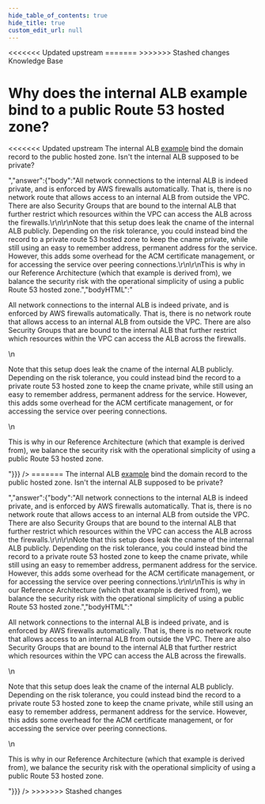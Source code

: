 ```yaml
---
hide_table_of_contents: true
hide_title: true
custom_edit_url: null
---
```



<head>
<<<<<<< Updated upstream
  <link rel="canonical" href="https://github.com/tnn-tnn-tnn-tnn-tnn-gruntwork-io/knowledge-base/discussions/289" />
=======
  <link rel="canonical" href="https://github.com/tnn-gruntwork-io/knowledge-base/discussions/289" />
>>>>>>> Stashed changes
</head>

<CenterLayout>
<span className="searchCategory">Knowledge Base</span>
<h1>Why does the internal ALB example bind to a public Route 53 hosted zone?</h1>
<<<<<<< Updated upstream
<GitHub discussion={{"id":"D_kwDOF8slf84APBVx","number":289,"author":{"login":"yorinasub17"},"title":"Why does the internal ALB example bind to a public Route 53 hosted zone?","body":"The internal ALB [example](https://github.com/tnn-tnn-tnn-tnn-tnn-gruntwork-io/terraform-aws-service-catalog/blob/v0.84.3/examples/for-production/infrastructure-live/_envcommon/networking/alb-internal.hcl#L94) bind the domain record to the public hosted zone. Isn't the internal ALB supposed to be private?","bodyHTML":"<p dir=\"auto\">The internal ALB <a href=\"https://github.com/tnn-tnn-tnn-tnn-tnn-gruntwork-io/terraform-aws-service-catalog/blob/v0.84.3/examples/for-production/infrastructure-live/_envcommon/networking/alb-internal.hcl#L94\">example</a> bind the domain record to the public hosted zone. Isn't the internal ALB supposed to be private?</p>","answer":{"body":"All network connections to the internal ALB is indeed private, and is enforced by AWS firewalls automatically. That is, there is no network route that allows access to an internal ALB from outside the VPC. There are also Security Groups that are bound to the internal ALB that further restrict which resources within the VPC can access the ALB across the firewalls.\r\n\r\nNote that this setup does leak the cname of the internal ALB publicly. Depending on the risk tolerance, you could instead bind the record to a private route 53 hosted zone to keep the cname private, while still using an easy to remember address, permanent address for the service. However, this adds some overhead for the ACM certificate management, or for accessing the service over peering connections.\r\n\r\nThis is why in our Reference Architecture (which that example is derived from), we balance the security risk with the operational simplicity of using a public Route 53 hosted zone.","bodyHTML":"<p dir=\"auto\">All network connections to the internal ALB is indeed private, and is enforced by AWS firewalls automatically. That is, there is no network route that allows access to an internal ALB from outside the VPC. There are also Security Groups that are bound to the internal ALB that further restrict which resources within the VPC can access the ALB across the firewalls.</p>\n<p dir=\"auto\">Note that this setup does leak the cname of the internal ALB publicly. Depending on the risk tolerance, you could instead bind the record to a private route 53 hosted zone to keep the cname private, while still using an easy to remember address, permanent address for the service. However, this adds some overhead for the ACM certificate management, or for accessing the service over peering connections.</p>\n<p dir=\"auto\">This is why in our Reference Architecture (which that example is derived from), we balance the security risk with the operational simplicity of using a public Route 53 hosted zone.</p>"}}} />
=======
<GitHub discussion={{"id":"D_kwDOF8slf84APBVx","number":289,"author":{"login":"yorinasub17"},"title":"Why does the internal ALB example bind to a public Route 53 hosted zone?","body":"The internal ALB [example](https://github.com/tnn-gruntwork-io/terraform-aws-service-catalog/blob/v0.84.3/examples/for-production/infrastructure-live/_envcommon/networking/alb-internal.hcl#L94) bind the domain record to the public hosted zone. Isn't the internal ALB supposed to be private?","bodyHTML":"<p dir=\"auto\">The internal ALB <a href=\"https://github.com/tnn-gruntwork-io/terraform-aws-service-catalog/blob/v0.84.3/examples/for-production/infrastructure-live/_envcommon/networking/alb-internal.hcl#L94\">example</a> bind the domain record to the public hosted zone. Isn't the internal ALB supposed to be private?</p>","answer":{"body":"All network connections to the internal ALB is indeed private, and is enforced by AWS firewalls automatically. That is, there is no network route that allows access to an internal ALB from outside the VPC. There are also Security Groups that are bound to the internal ALB that further restrict which resources within the VPC can access the ALB across the firewalls.\r\n\r\nNote that this setup does leak the cname of the internal ALB publicly. Depending on the risk tolerance, you could instead bind the record to a private route 53 hosted zone to keep the cname private, while still using an easy to remember address, permanent address for the service. However, this adds some overhead for the ACM certificate management, or for accessing the service over peering connections.\r\n\r\nThis is why in our Reference Architecture (which that example is derived from), we balance the security risk with the operational simplicity of using a public Route 53 hosted zone.","bodyHTML":"<p dir=\"auto\">All network connections to the internal ALB is indeed private, and is enforced by AWS firewalls automatically. That is, there is no network route that allows access to an internal ALB from outside the VPC. There are also Security Groups that are bound to the internal ALB that further restrict which resources within the VPC can access the ALB across the firewalls.</p>\n<p dir=\"auto\">Note that this setup does leak the cname of the internal ALB publicly. Depending on the risk tolerance, you could instead bind the record to a private route 53 hosted zone to keep the cname private, while still using an easy to remember address, permanent address for the service. However, this adds some overhead for the ACM certificate management, or for accessing the service over peering connections.</p>\n<p dir=\"auto\">This is why in our Reference Architecture (which that example is derived from), we balance the security risk with the operational simplicity of using a public Route 53 hosted zone.</p>"}}} />
>>>>>>> Stashed changes

</CenterLayout>
  

<!-- ##DOCS-SOURCER-START
{
  "sourcePlugin": "github-discussions",
  "hash": "94313d4b3015fa8716488b5da49640c8"
}
##DOCS-SOURCER-END -->
